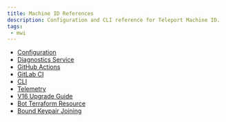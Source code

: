 ```yaml
---
title: Machine ID References
description: Configuration and CLI reference for Teleport Machine ID.
tags:
 - mwi
---
```


- [Configuration](configuration.mdx)
- [Diagnostics Service](diagnostics-service.mdx)
- [GitHub Actions](github-actions.mdx)
- [GitLab CI](gitlab.mdx)
- [CLI](../../reference/cli/tbot.mdx)
- [Telemetry](telemetry.mdx)
- [V16 Upgrade Guide](v16-upgrade-guide.mdx)
- [Bot Terraform Resource](../../reference/terraform-provider/resources/bot.mdx)
- [Bound Keypair Joining](bound-keypair/bound-keypair.mdx)
